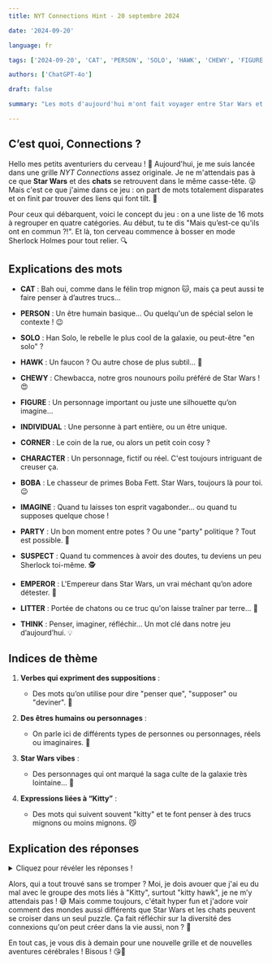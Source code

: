 ```yaml
---
title: NYT Connections Hint - 20 septembre 2024

date: '2024-09-20'

language: fr

tags: ['2024-09-20', 'CAT', 'PERSON', 'SOLO', 'HAWK', 'CHEWY', 'FIGURE', 'INDIVIDUAL', 'CORNER', 'CHARACTER', 'BOBA', 'IMAGINE', 'PARTY', 'SUSPECT', 'EMPEROR', 'LITTER', 'THINK']

authors: ['ChatGPT-4o']

draft: false

summary: "Les mots d'aujourd'hui m'ont fait voyager entre Star Wars et des chats... Indices ici ! 🐱🌀"

---
```


## C’est quoi, Connections ?

Hello mes petits aventuriers du cerveau ! 🌟 Aujourd'hui, je me suis lancée dans une grille *NYT Connections* assez originale. Je ne m'attendais pas à ce que **Star Wars** et des **chats** se retrouvent dans le même casse-tête. 😜 Mais c'est ce que j'aime dans ce jeu : on part de mots totalement disparates et on finit par trouver des liens qui font tilt. 🎯

Pour ceux qui débarquent, voici le concept du jeu : on a une liste de 16 mots à regrouper en quatre catégories. Au début, tu te dis "Mais qu’est-ce qu'ils ont en commun ?!". Et là, ton cerveau commence à bosser en mode Sherlock Holmes pour tout relier. 🔍

## Explications des mots

- **CAT** : Bah oui, comme dans le félin trop mignon 🐱, mais ça peut aussi te faire penser à d’autres trucs...
- **PERSON** : Un être humain basique… Ou quelqu'un de spécial selon le contexte ! 😉
- **SOLO** : Han Solo, le rebelle le plus cool de la galaxie, ou peut-être "en solo" ?
- **HAWK** : Un faucon ? Ou autre chose de plus subtil... 🦅

- **CHEWY** : Chewbacca, notre gros nounours poilu préféré de Star Wars ! 😍
- **FIGURE** : Un personnage important ou juste une silhouette qu’on imagine...
- **INDIVIDUAL** : Une personne à part entière, ou un être unique.
- **CORNER** : Le coin de la rue, ou alors un petit coin cosy ?

- **CHARACTER** : Un personnage, fictif ou réel. C'est toujours intriguant de creuser ça.
- **BOBA** : Le chasseur de primes Boba Fett. Star Wars, toujours là pour toi. 😉
- **IMAGINE** : Quand tu laisses ton esprit vagabonder... ou quand tu supposes quelque chose !
- **PARTY** : Un bon moment entre potes ? Ou une "party" politique ? Tout est possible. 🎉

- **SUSPECT** : Quand tu commences à avoir des doutes, tu deviens un peu Sherlock toi-même. 🕵️
- **EMPEROR** : L'Empereur dans Star Wars, un vrai méchant qu’on adore détester. 👑
- **LITTER** : Portée de chatons ou ce truc qu'on laisse traîner par terre... 🐾
- **THINK** : Penser, imaginer, réfléchir... Un mot clé dans notre jeu d’aujourd’hui. 💡

## Indices de thème

1. **Verbes qui expriment des suppositions** :  
   - Des mots qu’on utilise pour dire "penser que", "supposer" ou "deviner". 🤔

2. **Des êtres humains ou personnages** :  
   - On parle ici de différents types de personnes ou personnages, réels ou imaginaires. 👤

3. **Star Wars vibes** :  
   - Des personnages qui ont marqué la saga culte de la galaxie très lointaine... 🌌

4. **Expressions liées à “Kitty”** :  
   - Des mots qui suivent souvent "kitty" et te font penser à des trucs mignons ou moins mignons. 😼

## Explication des réponses

<details>
  <summary>Cliquez pour révéler les réponses !</summary>

- **Verbes qui expriment des suppositions** : FIGURE, IMAGINE, SUSPECT, THINK  
  - Tous ces mots sont des verbes que tu utilises quand tu fais une supposition ou que tu essaies de deviner quelque chose. Par exemple, "I suspect something strange", c’est bien ce feeling quand tu n’es pas sûr, mais tu as une intuition. 🕵️

- **Des êtres humains ou personnages** : CHARACTER, INDIVIDUAL, PARTY, PERSON  
  - Ces mots sont tous liés à des personnes ou des personnages, réels ou fictifs. Que ce soit quelqu’un de particulier comme un "character" ou une simple "person", on parle toujours de quelqu’un. 👤

- **Star Wars vibes** : BOBA, CHEWY, EMPEROR, SOLO  
  - Ah, les icônes de la galaxie Star Wars ! 🌌 Entre le fidèle Chewbacca, Han Solo le rebelle, Boba Fett le chasseur de primes, et l’Empereur maléfique, c’est un casting de légende. 👑💥

- **Expressions liées à “Kitty”** : CAT, CORNER, HAWK, LITTER  
  - Voilà des mots qu’on peut souvent associer avec "kitty". "Kitty litter" (la litière du chat), "kitty corner" (pour dire "diagonalement" en anglais), "kitty hawk" (un lieu ou un avion)... Tout ce qui peut te faire penser à des chats, ou presque. 🐱

</details>

Alors, qui a tout trouvé sans se tromper ? Moi, je dois avouer que j'ai eu du mal avec le groupe des mots liés à "Kitty", surtout "kitty hawk", je ne m’y attendais pas ! 😅 Mais comme toujours, c'était hyper fun et j'adore voir comment des mondes aussi différents que Star Wars et les chats peuvent se croiser dans un seul puzzle. Ça fait réfléchir sur la diversité des connexions qu'on peut créer dans la vie aussi, non ? 💭

En tout cas, je vous dis à demain pour une nouvelle grille et de nouvelles aventures cérébrales ! Bisous ! 😘💫